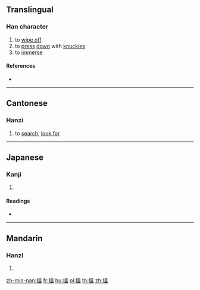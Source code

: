 {{also|揾}}
==Translingual==
{{character info/new}}

===Han character===
{{Han char|rn=64|rad=手|as=10|sn=13|four=56017|canj=QWOT|ids=⿰扌𥁕}}

# to [[wipe off]]
# to [[press]] [[down]] with [[knuckle]]s
# to [[immerse]]

====References====
* {{Han ref|kx=0448.160|dkj=12520|dj=0799.100|hdz=31932.051|uh=6435|ud=25653|bh=DDAF|bd=56751}}

----

==Cantonese==

===Hanzi===
{{yue-hanzi|jyut=[[wan3]], [[wan2]]|y=wan<sup>3</sup>, wan<sup>2</sup>|sim=揾}}

# to [[search]], [[look for]]

----

==Japanese==

===Kanji===
{{ja-kanji|grade=|rs=手10}}

# {{defn|lang=ja|sort=手10}}

====Readings====
* {{ja-readings|on=[[おん]] (on)|kun=[[しずむ]] (shizumu), [[おさえる]] (osaeru)}}

----

==Mandarin==

===Hanzi===
{{cmn-hanzi|sim=揾|pin=[[wèn]] ([[wen4]])|wg=wen<sup>4</sup>}}

# {{defn|lang=cmn|sort=手10}}

[[zh-min-nan:搵]]
[[fr:搵]]
[[hu:搵]]
[[pl:搵]]
[[th:搵]]
[[zh:搵]]